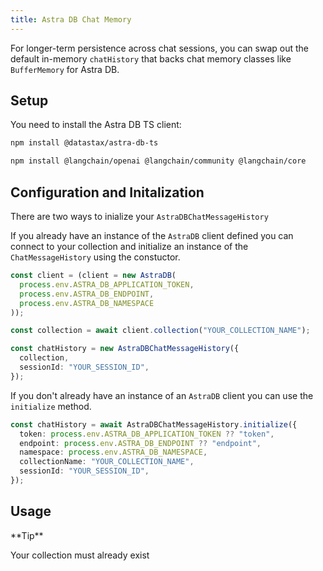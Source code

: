 ```yaml
---
title: Astra DB Chat Memory
---
```


For longer-term persistence across chat sessions, you can swap out the default in-memory `chatHistory` that backs chat memory classes like `BufferMemory` for Astra DB.

## Setup

You need to install the Astra DB TS client:

```bash npm
npm install @datastax/astra-db-ts
```

```bash npm
npm install @langchain/openai @langchain/community @langchain/core
```
## Configuration and Initalization

There are two ways to inialize your `AstraDBChatMessageHistory`

If you already have an instance of the `AstraDB` client defined you can connect to your collection and initialize an instance of the `ChatMessageHistory` using the constuctor.

```typescript
const client = (client = new AstraDB(
  process.env.ASTRA_DB_APPLICATION_TOKEN,
  process.env.ASTRA_DB_ENDPOINT,
  process.env.ASTRA_DB_NAMESPACE
));

const collection = await client.collection("YOUR_COLLECTION_NAME");

const chatHistory = new AstraDBChatMessageHistory({
  collection,
  sessionId: "YOUR_SESSION_ID",
});
```
If you don't already have an instance of an `AstraDB` client you can use the `initialize` method.

```typescript
const chatHistory = await AstraDBChatMessageHistory.initialize({
  token: process.env.ASTRA_DB_APPLICATION_TOKEN ?? "token",
  endpoint: process.env.ASTRA_DB_ENDPOINT ?? "endpoint",
  namespace: process.env.ASTRA_DB_NAMESPACE,
  collectionName: "YOUR_COLLECTION_NAME",
  sessionId: "YOUR_SESSION_ID",
});
```

## Usage

<Tip>
**Tip**

Your collection must already exist
</Tip>


<Astradb />
